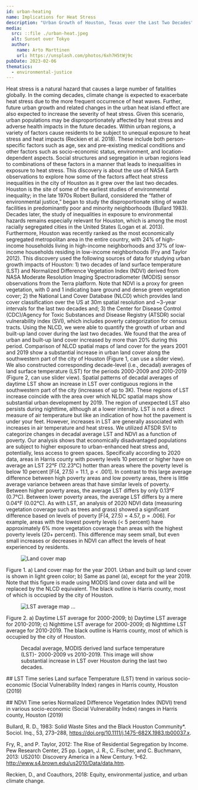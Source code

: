 ```yaml
---
id: urban-heating
name: Implications for Heat Stress
description: "Urban Growth of Houston, Texas over the Last Two Decades"
media:
  src: ::file ./urban-heat.jpeg
  alt: Sunset over Tokyo
  author:
    name: Arto Marttinen
    url: https://unsplash.com/photos/6xh7H5tWj9c
pubDate: 2023-02-06
thematics:
  - environmental-justice
---
```


<Block>
  <Prose>
Heat stress is a natural hazard that causes a large number of fatalities globally. In the coming decades, climate change is expected to exacerbate heat stress due to the more frequent occurrence of heat waves. Further, future urban growth and related changes in the urban heat island effect are also expected to increase the severity of heat stress. Given this scenario, urban populations may be disproportionately affected by heat stress and adverse health impacts in the future decades.


  </Prose>
</Block>

<Block>
  <Prose>
Within urban regions, a variety of factors cause residents to be subject to unequal exposure to heat stress and heat impacts (Reckien et al. 2018). These include both person-specific factors such as age, sex and pre-existing medical conditions and other factors such as socio-economic status, environment, and location-dependent aspects. Social structures and segregation in urban regions lead to combinations of these factors in a manner that leads to inequalities in exposure to heat stress. This discovery is about the use of NASA Earth observations to explore how some of the factors affect heat stress inequalities in the city of Houston as it grew over the last two decades.
  </Prose>
</Block>


<Block>
  <Prose>
Houston is the site of some of the earliest studies of environmental inequality; in the late 1970s Robert Bullard, considered the “father of environmental justice,” began to study the disproportionate siting of waste facilities in predominantly poor and minority neighborhoods (Bullard 1983). Decades later, the study of inequalities in exposure to environmental hazards remains especially relevant for Houston, which is among the most racially segregated cities in the United States (Logan et al. 2013). Furthermore, Houston was recently ranked as the most economically segregated metropolitan area in the entire country, with 24% of high-income households living in high-income neighborhoods and 37% of low-income households residing in low-income neighborhoods (Fry and Taylor 2012).
  </Prose>
</Block>



<Block>
  <Prose>
This discovery used the following sources of data for studying urban growth impacts of Houston: 1) two decades of land surface temperature (LST) and Normalized Difference Vegetation Index (NDVI) derived from NASA Moderate Resolution Imaging Spectroradiometer (MODIS) sensor observations from the Terra platform. Note that NDVI is a proxy for green vegetation, with 0 and 1 indicating bare ground and dense green vegetation cover; 2) the National Land Cover Database (NLCD) which provides land cover classification over the US at 30m spatial resolution and ~3-year intervals for the last two decades and; 3) the Center for Disease Control (CDC)/Agency for Toxic Substances and Disease Registry (ATSDR) social vulnerability index (SVI), which includes poverty categorization for census tracts.
  </Prose>
</Block>

<Block>
  <Prose>
Using the NLCD, we were able to quantify the growth of urban and built-up land cover during the last two decades. We found that the area of urban and built-up land cover increased by more than 20% during this period. Comparison of NLCD spatial maps of land cover for the years 2001 and 2019 show a substantial increase in urban land cover along the southwestern part of the city of Houston (Figure 1, can use a slider view). We also constructed corresponding decade-level (i.e., decadal) averages of land surface temperature (LST) for the periods 2000-2009 and 2010-2019 (Figure 2, can use slider view). Spatial patterns of decadal averages of daytime LST show an increase in LST over contiguous regions in the southwestern part of the city (increases of up to 3K). These regions of LST increase coincide with the area over which NLDC spatial maps show substantial urban development by 2019. The region of unexpected LST also persists during nighttime, although at a lower intensity. LST is not a direct measure of air temperature but like an indication of how hot the pavement is under your feet. However, increases in LST are generally associated with increases in air temperature and heat stress.
  </Prose>
</Block>

<Block>
  <Prose>
We utilized ATSDR SVI to categorize changes in decadal average LST and NDVI as a function of poverty. Our analysis shows that economically disadvantaged populations are subject to higher exposure to urban-enhanced heat stress and, potentially, less access to green spaces. Specifically according to 2020 data, areas in Harris county with poverty levels 10 percent or higher have on average an LST 22°F (12.23°C) hotter than areas where the poverty level is below 10 percent [F(4, 27.5) = 11.1, p < .001]. In contrast to this large average difference between high poverty areas and low poverty areas, there is little average variance between areas that have similar levels of poverty. Between higher poverty areas, the average LST differs by only 0.13°F (0.7°C). Between lower poverty areas, the average LST differs by a mere 0.04°F (0.02°C).
  </Prose>
</Block>

<Block>
  <Prose>
As with LST, an analysis of 2020 NDVI data (measuring vegetation coverage such as trees and grass) showed a significant difference based on levels of poverty [F(4, 27.5) = 4.57, p = .006]. For example, areas with the lowest poverty levels (< 5 percent) have approximately 6% more vegetation coverage than areas with the highest poverty levels (20+ percent). This difference may seem small, but even small increases or decreases in NDVI can affect the levels of heat experienced by residents.
  </Prose>
</Block>


<Block>
  <Figure>
    <Image     
      src="http://via.placeholder.com/256x128?text=align-left" 
    alt="Land cover map"
    />
  </Figure>
  <Prose>
    Figure 1. a) Land cover map for the year 2001. Urban and built up land cover is shown in light green color; b) Same as panel (a), except for the year 2019. Note that this figure is made using MODIS land cover data and will be replaced by the NLCD equivalent. The black outline is Harris county, most of which is occupied by the city of Houston.
  </Prose>
</Block>


<Block>
  <Figure>
    <Image     
      src={new URL('./HOUS_LST.jpg', import.meta.url).href}
      alt='LST average map'
   />
    <Caption> ... </Caption>
  </Figure>
  <Prose>
    Figure 2. a) Daytime LST average for 2000-2009; b) Daytime LST average for 2010-2019; c) Nighttime LST average for 2000-2009; d) Nighttime LST average for 2010-2019. The black outline is Harris county, most of which is occupied by the city of Houston.
  </Prose>
</Block>


<Block>
  <Figure>
    <Map
      datasetId='urban-heating'
      layerId='houston-lst-day'
      dateTime='2000-01-01'
      compareDateTime='2010-01-01'
    />
    <Caption>
      Decadal average, MODIS derived land surface temperature (LST)-    2000-2009 vs 2010-2019. This image will show substantial increase in LST over Houston during the last two decades.
    </Caption>
  </Figure>
</Block>


<Block>
  <Prose>
    ## LST Time series
    Land surface Temperature (LST) trend in various socio-economic (Social Vulnerability Index) ranges in Harris county, Houston (2019)
  </Prose>
  <Figure>
    <Chart
      dataPath={new URL('./harris-lst-svi-2019.csv', import.meta.url).href}
      dateFormat="%B"
      idKey='SVI %'
      xKey='2019 Months'
      yKey='LST'
      yAxisLabel='K'
    />
    <Caption
    />
  </Figure>
</Block>



<Block>
  <Prose>
    ## NDVI Time series
    Normalized Difference Vegetation Index (NDVI) trend in various socio-economic (Social Vulnerability Index) ranges in Harris county, Houston (2019)
  </Prose>
  <Figure>
    <Chart
      dataPath={new URL('./harris-ndvi-svi-2019.csv', import.meta.url).href}
      dateFormat="%Y-%m-%d"
      idKey='SVI %'
      xKey='Date'
      yKey='NDVI'
    />
    <Caption
    />
  </Figure>
</Block>

<Block>
  <Prose>
     
Bullard, R. D., 1983: Solid Waste Sites and the Black Houston Community*. Sociol. Inq., 53, 273–288, https://doi.org/10.1111/j.1475-682X.1983.tb00037.x.

Fry, R., and P. Taylor, 2012: The Rise of Residential Segregation by Income. Pew Research Center, 25 pp.
Logan, J. R., C. Fischer, and C. Buchmann, 2013: US2010: Discovery America in a New Century. 1–62. http://www.s4.brown.edu/us2010/Data/data.htm.

Reckien, D., and Coauthors, 2018: Equity, environmental justice, and urban climate change.

</Prose>
</Block>

